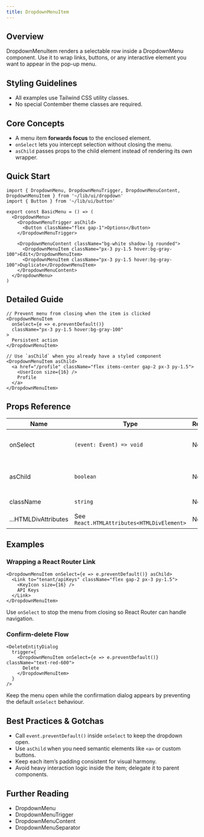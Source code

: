 ```yaml
---
title: DropdownMenuItem
---
```


<!-- Edited by human: false -->
<!-- Examples count: 15 -->
<!-- Source examples: 0 -->
<!-- Playground examples: 5 -->
<!-- External examples: 10 -->
<!-- Import examples: 8 -->

## Overview
DropdownMenuItem renders a selectable row inside a DropdownMenu component.
Use it to wrap links, buttons, or any interactive element you want to appear in the pop-up menu.

## Styling Guidelines
* All examples use Tailwind CSS utility classes.
* No special Contember theme classes are required.

## Core Concepts
* A menu item **forwards focus** to the enclosed element.
* `onSelect` lets you intercept selection without closing the menu.
* `asChild` passes props to the child element instead of rendering its own wrapper.

## Quick Start
```tsx
import { DropdownMenu, DropdownMenuTrigger, DropdownMenuContent, DropdownMenuItem } from '~/lib/ui/dropdown'
import { Button } from '~/lib/ui/button'

export const BasicMenu = () => (
  <DropdownMenu>
    <DropdownMenuTrigger asChild>
      <Button className="flex gap-1">Options</Button>
    </DropdownMenuTrigger>

    <DropdownMenuContent className="bg-white shadow-lg rounded">
      <DropdownMenuItem className="px-3 py-1.5 hover:bg-gray-100">Edit</DropdownMenuItem>
      <DropdownMenuItem className="px-3 py-1.5 hover:bg-gray-100">Duplicate</DropdownMenuItem>
    </DropdownMenuContent>
  </DropdownMenu>
)
```

## Detailed Guide
```tsx
// Prevent menu from closing when the item is clicked
<DropdownMenuItem
  onSelect={e => e.preventDefault()}
  className="px-3 py-1.5 hover:bg-gray-100"
>
  Persistent action
</DropdownMenuItem>
```

```tsx
// Use `asChild` when you already have a styled component
<DropdownMenuItem asChild>
  <a href="/profile" className="flex items-center gap-2 px-3 py-1.5">
    <UserIcon size={16} />
    Profile
  </a>
</DropdownMenuItem>
```

## Props Reference

| Name       | Type                            | Required | Default | Description                                                                       |
|------------|---------------------------------|----------|---------|-----------------------------------------------------------------------------------|
| onSelect   | `(event: Event) => void`        | No       | –       | Called when the item is selected. Call `event.preventDefault()` to keep the menu open. |
| asChild    | `boolean`                       | No       | `false` | Render the child element directly without an extra wrapper.                       |
| className  | `string`                        | No       | –       | Tailwind or custom CSS classes.                                                   |
| ...HTMLDivAttributes | See `React.HTMLAttributes<HTMLDivElement>` | No | – | Inherited DOM attributes.                                                         |

## Examples
### Wrapping a React Router Link
```tsx
<DropdownMenuItem onSelect={e => e.preventDefault()} asChild>
  <Link to="tenant/apiKeys" className="flex gap-2 px-3 py-1.5">
    <KeyIcon size={16} />
    API Keys
  </Link>
</DropdownMenuItem>
```
Use `onSelect` to stop the menu from closing so React Router can handle navigation.

### Confirm-delete Flow
```tsx
<DeleteEntityDialog
  trigger={
    <DropdownMenuItem onSelect={e => e.preventDefault()} className="text-red-600">
      Delete
    </DropdownMenuItem>
  }
/>
```
Keep the menu open while the confirmation dialog appears by preventing the default `onSelect` behaviour.

## Best Practices & Gotchas
* Call `event.preventDefault()` inside `onSelect` to keep the dropdown open.
* Use `asChild` when you need semantic elements like `<a>` or custom buttons.
* Keep each item’s padding consistent for visual harmony.
* Avoid heavy interaction logic inside the item; delegate it to parent components.

## Further Reading
* DropdownMenu
* DropdownMenuTrigger
* DropdownMenuContent
* DropdownMenuSeparator

<!-- End of Generated Documentation -->
